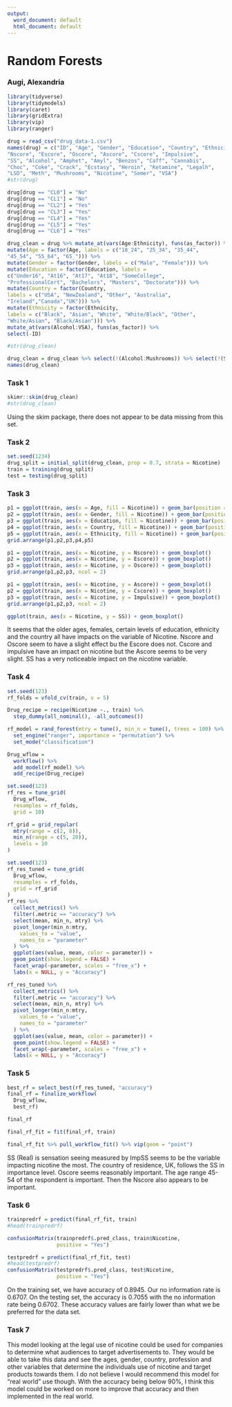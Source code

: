 ---
output:
  word_document: default
  html_document: default
---
# Random Forests
### Augi, Alexandria

```{r, include=FALSE}
library(tidyverse)
library(tidymodels)
library(caret)
library(gridExtra)
library(vip)
library(ranger)
```

```{r}
drug = read_csv("drug_data-1.csv")
names(drug) = c("ID", "Age", "Gender", "Education", "Country", "Ethnicity",
"Nscore", "Escore", "Oscore", "Ascore", "Cscore", "Impulsive",
"SS", "Alcohol", "Amphet", "Amyl", "Benzos", "Caff", "Cannabis",
"Choc", "Coke", "Crack", "Ecstasy", "Heroin", "Ketamine", "Legalh",
"LSD", "Meth", "Mushrooms", "Nicotine", "Semer", "VSA")
#str(drug)

drug[drug == "CL0"] = "No"
drug[drug == "CL1"] = "No"
drug[drug == "CL2"] = "Yes"
drug[drug == "CL3"] = "Yes"
drug[drug == "CL4"] = "Yes"
drug[drug == "CL5"] = "Yes"
drug[drug == "CL6"] = "Yes"

drug_clean = drug %>% mutate_at(vars(Age:Ethnicity), funs(as_factor)) %>%
mutate(Age = factor(Age, labels = c("18_24", "25_34", "35_44",
"45_54", "55_64", "65_"))) %>%
mutate(Gender = factor(Gender, labels = c("Male", "Female"))) %>%
mutate(Education = factor(Education, labels =
c("Under16", "At16", "At17", "At18", "SomeCollege",
"ProfessionalCert", "Bachelors", "Masters", "Doctorate"))) %>%
mutate(Country = factor(Country,
labels = c("USA", "NewZealand", "Other", "Australia",
"Ireland","Canada","UK"))) %>%
mutate(Ethnicity = factor(Ethnicity,
labels = c("Black", "Asian", "White", "White/Black", "Other",
"White/Asian", "Black/Asian"))) %>%
mutate_at(vars(Alcohol:VSA), funs(as_factor)) %>%
select(-ID)

#str(drug_clean)

drug_clean = drug_clean %>% select(!(Alcohol:Mushrooms)) %>% select(!(Semer:VSA))
names(drug_clean)
```

### Task 1
```{r}
skimr::skim(drug_clean)
#str(drug_clean)
```

Using the skim package, there does not appear to be data missing from this set.

### Task 2
```{r}
set.seed(1234) 
drug_split = initial_split(drug_clean, prop = 0.7, strata = Nicotine) 
train = training(drug_split)
test = testing(drug_split)

```

### Task 3
```{r}
p1 = ggplot(train, aes(x = Age, fill = Nicotine)) + geom_bar(position = "fill")
p2 = ggplot(train, aes(x = Gender, fill = Nicotine)) + geom_bar(position = "fill")
p3 = ggplot(train, aes(x = Education, fill = Nicotine)) + geom_bar(position = "fill")
p4 = ggplot(train, aes(x = Country, fill = Nicotine)) + geom_bar(position = "fill")
p5 = ggplot(train, aes(x = Ethnicity, fill = Nicotine)) + geom_bar(position = "fill")
grid.arrange(p1,p2,p3,p4,p5)

p1 = ggplot(train, aes(x = Nicotine, y = Nscore)) + geom_boxplot()
p2 = ggplot(train, aes(x = Nicotine, y = Escore)) + geom_boxplot()
p3 = ggplot(train, aes(x = Nicotine, y = Oscore)) + geom_boxplot()
grid.arrange(p1,p2,p3, ncol = 2)

p1 = ggplot(train, aes(x = Nicotine, y = Ascore)) + geom_boxplot()
p2 = ggplot(train, aes(x = Nicotine, y = Cscore)) + geom_boxplot()
p3 = ggplot(train, aes(x = Nicotine, y = Impulsive)) + geom_boxplot()
grid.arrange(p1,p2,p3, ncol = 2)

ggplot(train, aes(x = Nicotine, y = SS)) + geom_boxplot()
```

It seems that the older ages, females, certain levels of education, ethnicity and the country all have impacts on the variable of Nicotine. Nscore and Oscore seem to have a slight effect bu the Escore does not. Cscore and impulsive have an impact on nicotine but the Ascore seems to be very slight. SS has a very noticeable impact on the nicotine variable.

### Task 4
```{r trouble}
set.seed(123)
rf_folds = vfold_cv(train, v = 5)

Drug_recipe = recipe(Nicotine ~., train) %>%
  step_dummy(all_nominal(), -all_outcomes())

rf_model = rand_forest(mtry = tune(), min_n = tune(), trees = 100) %>%
  set_engine("ranger", importance = "permutation") %>%
  set_mode("classification")

Drug_wflow =
  workflow() %>%
  add_model(rf_model) %>%
  add_recipe(Drug_recipe)

set.seed(123)
rf_res = tune_grid(
  Drug_wflow,
  resamples = rf_folds,
  grid = 10)

rf_grid = grid_regular(
  mtry(range = c(2, 8)),
  min_n(range = c(5, 20)),
  levels = 10
)

set.seed(123)
rf_res_tuned = tune_grid(
  Drug_wflow,
  resamples = rf_folds,
  grid = rf_grid
)
rf_res %>%
  collect_metrics() %>%
  filter(.metric == "accuracy") %>%
  select(mean, min_n, mtry) %>%
  pivot_longer(min_n:mtry,
    values_to = "value",
    names_to = "parameter"
  ) %>%
  ggplot(aes(value, mean, color = parameter)) +
  geom_point(show.legend = FALSE) +
  facet_wrap(~parameter, scales = "free_x") +
  labs(x = NULL, y = "Accuracy")

rf_res_tuned %>%
  collect_metrics() %>%
  filter(.metric == "accuracy") %>%
  select(mean, min_n, mtry) %>%
  pivot_longer(min_n:mtry,
    values_to = "value",
    names_to = "parameter"
  ) %>%
  ggplot(aes(value, mean, color = parameter)) +
  geom_point(show.legend = FALSE) +
  facet_wrap(~parameter, scales = "free_x") +
  labs(x = NULL, y = "Accuracy")

```

### Task 5
```{r}
best_rf = select_best(rf_res_tuned, "accuracy")
final_rf = finalize_workflow(
  Drug_wflow,
  best_rf)

final_rf

final_rf_fit = fit(final_rf, train)

final_rf_fit %>% pull_workflow_fit() %>% vip(geom = "point")

```

SS (Real) is sensation seeing measured by ImpSS seems to be the variable impacting nicotine the most. The country of residence, UK, follows the SS in importance level. Oscore seems reasonably important. The age range 45-54 of the respondent is important. Then the Nscore also appears to be important.

### Task 6
```{r}
trainpredrf = predict(final_rf_fit, train)
#head(trainpredrf)

confusionMatrix(trainpredrf$.pred_class, train$Nicotine, 
                positive = "Yes")

testpredrf = predict(final_rf_fit, test)
#head(testpredrf)
confusionMatrix(testpredrf$.pred_class, test$Nicotine, 
                positive = "Yes")
```

On the training set, we have accuracy of 0.8945. Our no information rate is 0.6707. On the testing set, the accuracy is 0.7055 with the no information rate being 0.6702. These accuracy values are fairly lower than what we be preferred for the data set.

### Task 7
This model looking at the legal use of nicotine could be used for companies to determine what audiences to target advertisements to. They would be able to take this data and see the ages, gender, country, profession and other variables that determine the individuals use of nicotine and target products towards them. I do not believe I would recommend this model for "real world" use though. With the accuracy being below 90%, I think this model could be worked on more to improve that accuracy and then implemented in the real world.